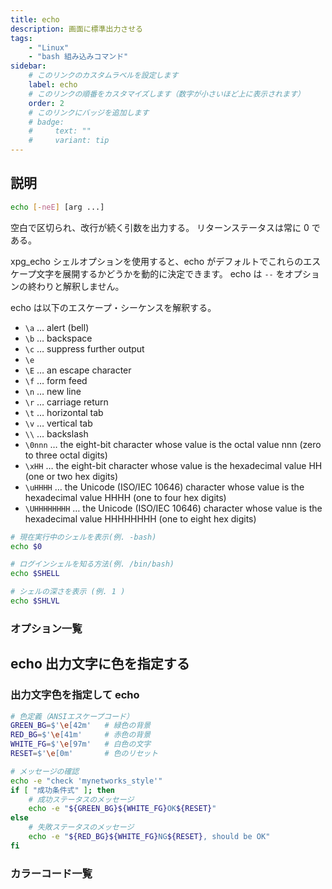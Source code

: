 ```yaml
---
title: echo
description: 画面に標準出力させる
tags:
    - "Linux"
    - "bash 組み込みコマンド"
sidebar:
    # このリンクのカスタムラベルを設定します
    label: echo
    # このリンクの順番をカスタマイズします（数字が小さいほど上に表示されます）
    order: 2
    # このリンクにバッジを追加します
    # badge:
    #     text: ""
    #     variant: tip
---
```



## 説明

```bash frame=none
echo [-neE] [arg ...]
```

空白で区切られ、改行が続く引数を出力する。
リターンステータスは常に 0 である。

xpg_echo シェルオプションを使用すると、echo がデフォルトでこれらのエスケープ文字を展開するかどうかを動的に決定できます。 echo は `--` をオプションの終わりと解釈しません。

echo は以下のエスケープ・シーケンスを解釈する。

-   `\a` … alert (bell)
-   `\b` … backspace
-   `\c` … suppress further output
-   `\e`
-   `\E` … an escape character
-   `\f` … form feed
-   `\n` … new line
-   `\r` … carriage return
-   `\t` … horizontal tab
-   `\v` … vertical tab
-   `\\` … backslash
-   `\0nnn` … the eight-bit character whose value is the octal value nnn (zero to three octal digits)
-   `\xHH` … the eight-bit character whose value is the hexadecimal value HH (one or two hex digits)
-   `\uHHHH` … the Unicode (ISO/IEC 10646) character whose value is the hexadecimal value HHHH (one to four hex digits)
-   `\UHHHHHHHH` … the Unicode (ISO/IEC 10646) character whose value is the hexadecimal value HHHHHHHH (one to eight hex digits)

```bash frame="none"
# 現在実行中のシェルを表示(例. -bash)
echo $0

# ログインシェルを知る方法(例. /bin/bash)
echo $SHELL

# シェルの深さを表示 (例. 1 )
echo $SHLVL
```

### オプション一覧

<Table
    columns={["オプション", "説明"]}
    data={[
        ["-n", "末尾を改行しない"],
        ["-e", "引数のバックスラッシュ・エスケープ文字の解釈が有効になる"],
        ["-E", "エスケープ文字がデフォルトで解釈されるシステムであっても、その解釈を無効にする。"],
    ]}
/>

## echo 出力文字に色を指定する

<LinkPreview url="https://qiita.com/ko1nksm/items/095bdb8f0eca6d327233" />

### 出力文字色を指定して echo

```bash frame=none
# 色定義（ANSIエスケープコード）
GREEN_BG=$'\e[42m'   # 緑色の背景
RED_BG=$'\e[41m'     # 赤色の背景
WHITE_FG=$'\e[97m'   # 白色の文字
RESET=$'\e[0m'       # 色のリセット

# メッセージの確認
echo -e "check 'mynetworks_style'"
if [ "成功条件式" ]; then
    # 成功ステータスのメッセージ
    echo -e "${GREEN_BG}${WHITE_FG}OK${RESET}"
else
    # 失敗ステータスのメッセージ
    echo -e "${RED_BG}${WHITE_FG}NG${RESET}, should be OK"
fi
```

### カラーコード一覧

<Table
    caption=""
    columns={["色の種類", "コード", "説明"]}
    data={[
        ["黒", "`30`", "黒色の文字"],
        ["赤", "`31`", "赤色の文字"],
        ["緑", "`32`", "緑色の文字"],
        ["黄", "`33`", "黄色の文字"],
        ["青", "`34`", "青色の文字"],
        ["マゼンタ", "`35`", "紫色の文字"],
        ["シアン", "`36`", "水色の文字"],
        ["白", "`37`", "白色の文字"],
        ["黒 BG", "`40`", "黒色の背景"],
        ["赤 BG", "`41`", "赤色の背景"],
        ["緑 BG", "`42`", "緑色の背景"],
        ["黄 BG", "`43`", "黄色の背景"],
        ["青 BG", "`44`", "青色の背景"],
        ["マゼンタ BG", "`45`", "紫色の背景"],
        ["シアン BG", "`46`", "水色の背景"],
        ["白 BG", "`47`", "白色の背景"],
        ["明るい色", "`90`-`97`", "明るいフォアグラウンド色"],
        ["明るいBG色", "`100`-`107`", "明るいバックグラウンド色"],
    ]}
/>
